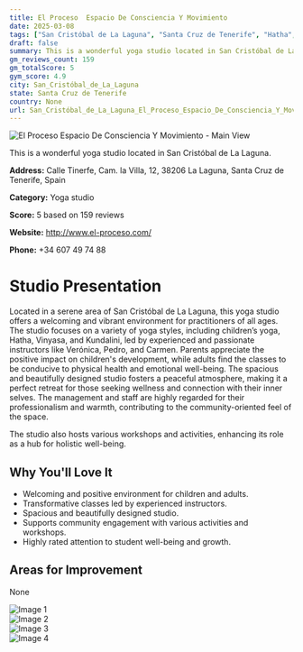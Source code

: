```yaml
---
title: El Proceso  Espacio De Consciencia Y Movimiento
date: 2025-03-08
tags: ["San Cristóbal de La Laguna", "Santa Cruz de Tenerife", "Hatha", "Kundalini", "Vinyasa", "welcoming", "community-oriented", "San Cristóbal de La Laguna"]  
draft: false
summary: This is a wonderful yoga studio located in San Cristóbal de La Laguna.
gm_reviews_count: 159
gm_totalScore: 5
gym_score: 4.9
city: San_Cristóbal_de_La_Laguna
state: Santa Cruz de Tenerife
country: None
url: San_Cristóbal_de_La_Laguna_El_Proceso_Espacio_De_Consciencia_Y_Movimiento
---
```


<div className="aspect-[16/9] relative my-8">
  <img 
    src="https://lh5.googleusercontent.com/p/AF1QipOdv2Q_amsBf3m4Ds0L0KnBarrEbf5gcMVkC7Kr=w1920-h1080-k-no"
    alt="El Proceso  Espacio De Consciencia Y Movimiento - Main View"
    className="object-cover absolute inset-0 w-full h-full rounded-lg"
  />
</div>

This is a wonderful yoga studio located in San Cristóbal de La Laguna.

**Address:** Calle Tinerfe, Cam. la Villa, 12, 38206 La Laguna, Santa Cruz de Tenerife, Spain

**Category:** Yoga studio

**Score:** 5 based on 159 reviews

**Website:** http://www.el-proceso.com/

**Phone:** +34 607 49 74 88

# Studio Presentation

Located in a serene area of San Cristóbal de La Laguna, this yoga studio offers a welcoming and vibrant environment for practitioners of all ages. The studio focuses on a variety of yoga styles, including children’s yoga, Hatha, Vinyasa, and Kundalini, led by experienced and passionate instructors like Verónica, Pedro, and Carmen. Parents appreciate the positive impact on children's development, while adults find the classes to be conducive to physical health and emotional well-being. The spacious and beautifully designed studio fosters a peaceful atmosphere, making it a perfect retreat for those seeking wellness and connection with their inner selves. The management and staff are highly regarded for their professionalism and warmth, contributing to the community-oriented feel of the space.

The studio also hosts various workshops and activities, enhancing its role as a hub for holistic well-being.

## Why You'll Love It

- Welcoming and positive environment for children and adults.
- Transformative classes led by experienced instructors.
- Spacious and beautifully designed studio.
- Supports community engagement with various activities and workshops.
- Highly rated attention to student well-being and growth.

## Areas for Improvement

None

<div className="grid grid-cols-1 xl:grid-cols-2 gap-4 my-8">
<div className="aspect-[4/3] relative"><img src="https://lh3.googleusercontent.com/p/AF1QipNz0M_9jEkX5HbLUYF6u7wuXXt61-AhrtfjtUUQ=w1920-h1080-k-no" alt="Image 1" className="object-cover absolute inset-0 w-full h-full rounded-lg" /></div>
<div className="aspect-[4/3] relative"><img src="https://lh5.googleusercontent.com/p/AF1QipMZGIiREpihdMcw9Fnso9t9fMASry3rRcJiu23I=w1920-h1080-k-no" alt="Image 2" className="object-cover absolute inset-0 w-full h-full rounded-lg" /></div>
<div className="aspect-[4/3] relative"><img src="https://lh5.googleusercontent.com/p/AF1QipN4yJtuqqVanwaRsTCGOsTKDl5StIN0nqHqBAgq=w1920-h1080-k-no" alt="Image 3" className="object-cover absolute inset-0 w-full h-full rounded-lg" /></div>
<div className="aspect-[4/3] relative"><img src="https://lh5.googleusercontent.com/p/AF1QipMc3pts9bWigOqjiIYw4mL2WaQV-KQ9ZAjEaUe1=w1920-h1080-k-no" alt="Image 4" className="object-cover absolute inset-0 w-full h-full rounded-lg" /></div>
</div>